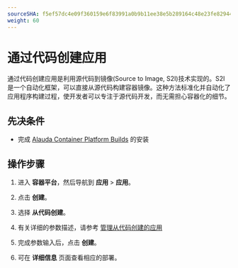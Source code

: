 ```yaml
---
sourceSHA: f5ef57dc4e09f360159e6f83991a0b9b11ee38e5b289164c48e23fe82944caef
weight: 60
---
```


# 通过代码创建应用

通过代码创建应用是利用源代码到镜像(Source to Image, S2I)技术实现的。S2I是一个自动化框架，可以直接从源代码构建容器镜像。这种方法标准化并自动化了应用程序构建过程，使开发者可以专注于源代码开发，而无需担心容器化的细节。

## 先决条件

- 完成 [Alauda Container Platform Builds](../../../s2i/install_builds/install_builds_operator.mdx) 的安装

## 操作步骤

1. 进入 **容器平台**，然后导航到 **应用** > **应用**。

2. 点击 **创建**。

3. 选择 **从代码创建**。

4. 有关详细的参数描述，请参考 [管理从代码创建的应用](/developer/s2i/functions/s2i_application_management.mdx#s2iparameter)

5. 完成参数输入后，点击 **创建**。

6. 可在 **详细信息** 页面查看相应的部署。
